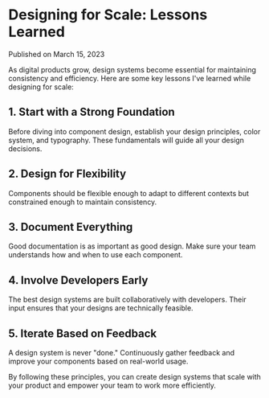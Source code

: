 # Designing for Scale: Lessons Learned

Published on March 15, 2023

As digital products grow, design systems become essential for maintaining consistency and efficiency. Here are some key lessons I've learned while designing for scale:

## 1. Start with a Strong Foundation

Before diving into component design, establish your design principles, color system, and typography. These fundamentals will guide all your design decisions.

## 2. Design for Flexibility

Components should be flexible enough to adapt to different contexts but constrained enough to maintain consistency.

## 3. Document Everything

Good documentation is as important as good design. Make sure your team understands how and when to use each component.

## 4. Involve Developers Early

The best design systems are built collaboratively with developers. Their input ensures that your designs are technically feasible.

## 5. Iterate Based on Feedback

A design system is never "done." Continuously gather feedback and improve your components based on real-world usage.

By following these principles, you can create design systems that scale with your product and empower your team to work more efficiently. 
